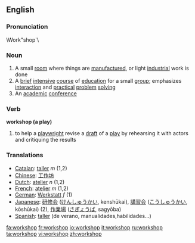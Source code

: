 ==English==
===Pronunciation===
\Work"shop`\
===Noun===
{{en-noun|sg=[[work]][[shop]]}}

# A small [[room]] where things are [[manufacture]]d, or light [[industrial]] work is done
# A [[brief]] [[intensive]] [[course]] of [[education]] for a small [[group]]; emphasizes [[interaction]] and [[practical]] [[problem]] [[solving]]
# An [[academic]] [[conference]]

===Verb===
'''workshop (a play)'''
#to help a [[playwright]] revise a [[draft]] of a [[play]] by rehearsing it with actors and critiquing the results
===Translations===
*[[Catalan]]: [[taller]] ''m'' (1,2)
*[[Chinese]]: [[工作坊]]
*[[Dutch]]: [[atelier]] ''n'' (1,2)
*[[French]]: [[atelier]] ''m'' (1,2)
*[[German]]: [[Werkstatt]] ''f'' (1)
*[[Japanese]]: [[研修会]] ([[けんしゅうかい]], kenshūkai), [[講習会]] ([[こうしゅうかい]], kōshūkai) (2), [[作業場]] ([[さぎょうば]], sagyōba)
*[[Spanish]]: [[taller]] (de verano, manualidades,habilidades...)

[[fa:workshop]]
[[fr:workshop]]
[[io:workshop]]
[[it:workshop]]
[[ru:workshop]]
[[ta:workshop]]
[[vi:workshop]]
[[zh:workshop]]